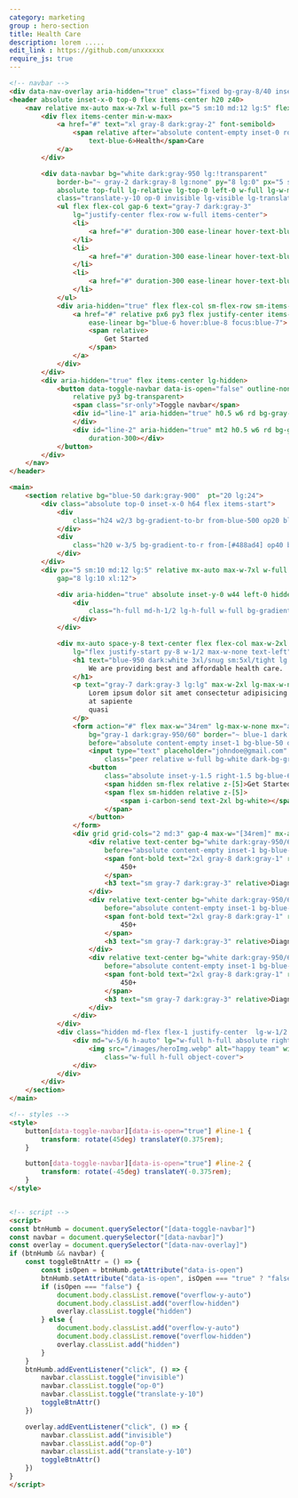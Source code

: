 ```yaml
---
category: marketing
group : hero-section
title: Health Care
description: lorem .....
edit_link : https://github.com/unxxxxxx
require_js: true
---
```



```html
<!-- navbar -->
<div data-nav-overlay aria-hidden="true" class="fixed bg-gray-8/40 inset-0 z-30 hidden lg-hidden"></div>
<header absolute inset-x-0 top-0 flex items-center h20 z40>
    <nav relative mx-auto max-w-7xl w-full px="5 sm:10 md:12 lg:5" flex gap-x-5 justify-between items-center>
        <div flex items-center min-w-max>
            <a href="#" text="xl gray-8 dark:gray-2" font-semibold>
                <span relative after="absolute content-empty inset-0 rotate-3 border border-blue-6"
                    text-blue-6>Health</span>Care
            </a>
        </div>

        <div data-navbar bg="white dark:gray-950 lg:!transparent"
            border-b="~ gray-2 dark:gray-8 lg:none" py="8 lg:0" px="5 sm:10 md:12 lg:0"
            absolute top-full lg-relative lg-top-0 left-0 w-full lg-w-max lg-flex duration-300 ease-linear gap-x-6
            class="translate-y-10 op-0 invisible lg-visible lg-translate-y-0 lg-op-100">
            <ul flex flex-col gap-6 text="gray-7 dark:gray-3"
                lg="justify-center flex-row w-full items-center">
                <li>
                    <a href="#" duration-300 ease-linear hover-text-blue-6>Home</a>
                </li>
                <li>
                    <a href="#" duration-300 ease-linear hover-text-blue-6>Portfolio</a>
                </li>
                <li>
                    <a href="#" duration-300 ease-linear hover-text-blue-6>Services</a>
                </li>
            </ul>
            <div aria-hidden="true" flex flex-col sm-flex-row sm-items-center gap-4 lg-min-w-max mt="10 lg:0">
                <a href="#" relative px6 py3 flex justify-center items-center text-white rd-3xl transition
                    ease-linear bg="blue-6 hover:blue-8 focus:blue-7">
                    <span relative>
                        Get Started
                    </span>
                </a>
            </div>
        </div>
        <div aria-hidden="true" flex items-center lg-hidden>
            <button data-toggle-navbar data-is-open="false" outline-none border-l="~ gray-3 dark:gray-5" pl3
                relative py3 bg-transparent>
                <span class="sr-only">Toggle navbar</span>
                <div id="line-1" aria-hidden="true" h0.5 w6 rd bg-gray-7 dark-bg-gray-3 transition duration-300>
                </div>
                <div id="line-2" aria-hidden="true" mt2 h0.5 w6 rd bg-gray-7 dark-bg-gray-3 transition
                    duration-300></div>
            </button>
        </div>
    </nav>
</header>

<main>
    <section relative bg="blue-50 dark:gray-900"  pt="20 lg:24">
        <div class="absolute top-0 inset-x-0 h64 flex items-start">
            <div
                class="h24 w2/3 bg-gradient-to-br from-blue-500 op20 blur-2xl dark-from-[#0c1cac] dark-invisible dark-op-40">
            </div>
            <div
                class="h20 w-3/5 bg-gradient-to-r from-[#488ad4] op40 blur-2xl dark-from-[#0c1cac] dark-op-40">
            </div>
        </div>
        <div px="5 sm:10 md:12 lg:5" relative mx-auto max-w-7xl w-full flex flex-col lg-flex-row
            gap="8 lg:10 xl:12">

            <div aria-hidden="true" absolute inset-y-0 w44 left-0 hidden dark-flex>
                <div
                    class="h-full md-h-1/2 lg-h-full w-full bg-gradient-to-tr op40 dark-blur-2xl dark-from-[#0c1cac] dark-op-20">
                </div>
            </div>

            <div mx-auto space-y-8 text-center flex flex-col max-w-2xl justify-center flex-1
                lg="flex justify-start py-8 w-1/2 max-w-none text-left">
                <h1 text="blue-950 dark:white 3xl/snug sm:5xl/tight lg:4xl/tight xl:[3.50rem]/tight" font-bold>
                    We are providing best and affordable health care.
                </h1>
                <p text="gray-7 dark:gray-3 lg:lg" max-w-2xl lg-max-w-none mx-auto>
                    Lorem ipsum dolor sit amet consectetur adipisicing elit. Dignissimos, fugit! Laborum quo maxime
                    at sapiente
                    quasi
                </p>
                <form action="#" flex max-w="34rem" lg-max-w-none mx="auto lg:0" w-full relative
                    bg="gray-1 dark:gray-950/60" border="~ blue-1 dark:gray-950/60" overflow-hidden p0.5 rd-3xl
                    before="absolute content-empty inset-1 bg-blue-50 dark:bg-gray-950 rd-[1.25rem]">
                    <input type="text" placeholder="johndoe@gmail.com"
                        class="peer relative w-full bg-white dark-bg-gray-950 px5 py3 rd-full outline-none text-gray-6 dark-text-gray-3">
                    <button
                        class="absolute inset-y-1.5 right-1.5 bg-blue-6 text-white p3 sm-px-6 flex items-center rd-full">
                        <span hidden sm-flex relative z-[5]>Get Started</span>
                        <span flex sm-hidden relative z-[5]>
                            <span i-carbon-send text-2xl bg-white></span>
                        </span>
                    </button>
                </form>
                <div grid grid-cols="2 md:3" gap-4 max-w="[34rem]" mx-auto lg-mx-0 w-full>
                    <div relative text-center bg="white dark:gray-950/60" border="~ blue-1 dark:gray-950" p5 rd-3xl
                        before="absolute content-empty inset-1 bg-blue-50 dark:bg-gray-950 rd-[1.25rem]">
                        <span font-bold text="2xl gray-8 dark:gray-1" relative>
                            450+
                        </span>
                        <h3 text="sm gray-7 dark:gray-3" relative>Diagnostic Weekly</h3>
                    </div>
                    <div relative text-center bg="white dark:gray-950/60" border="~ blue-1 dark:gray-950" p5 rd-3xl
                        before="absolute content-empty inset-1 bg-blue-50 dark:bg-gray-950 rd-[1.25rem]">
                        <span font-bold text="2xl gray-8 dark:gray-1" relative>
                            450+
                        </span>
                        <h3 text="sm gray-7 dark:gray-3" relative>Diagnostic Weekly</h3>
                    </div>
                    <div relative text-center bg="white dark:gray-950/60" border="~ blue-1 dark:gray-950" p5 rd-3xl
                        before="absolute content-empty inset-1 bg-blue-50 dark:bg-gray-950 rd-[1.25rem]">
                        <span font-bold text="2xl gray-8 dark:gray-1" relative>
                            450+
                        </span>
                        <h3 text="sm gray-7 dark:gray-3" relative>Diagnostic Weekly</h3>
                    </div>
                </div>
            </div>
            <div class="hidden md-flex flex-1 justify-center  lg-w-1/2 relative w-full max-w-3xl lg-max-w-none mx-auto">
                <div md="w-5/6 h-auto" lg="w-full h-full absolute right-0" bg-blue-1 overflow-hidden rounded-b="24px">
                    <img src="/images/heroImg.webp" alt="happy team" width="1850" height="auto"
                        class="w-full h-full object-cover">
                </div>
            </div>
        </div>
    </section>
</main>

<!-- styles -->
<style>
    button[data-toggle-navbar][data-is-open="true"] #line-1 {
        transform: rotate(45deg) translateY(0.375rem);
    }

    button[data-toggle-navbar][data-is-open="true"] #line-2 {
        transform: rotate(-45deg) translateY(-0.375rem);
    }
</style>


<!-- script -->
<script>
const btnHumb = document.querySelector("[data-toggle-navbar]")
const navbar = document.querySelector("[data-navbar]")
const overlay = document.querySelector("[data-nav-overlay]")
if (btnHumb && navbar) {
    const toggleBtnAttr = () => {
        const isOpen = btnHumb.getAttribute("data-is-open")
        btnHumb.setAttribute("data-is-open", isOpen === "true" ? "false" : "true")
        if (isOpen === "false") {
            document.body.classList.remove("overflow-y-auto")
            document.body.classList.add("overflow-hidden")
            overlay.classList.toggle("hidden")
        } else {
            document.body.classList.add("overflow-y-auto")
            document.body.classList.remove("overflow-hidden")
            overlay.classList.add("hidden")
        }
    }
    btnHumb.addEventListener("click", () => {
        navbar.classList.toggle("invisible")
        navbar.classList.toggle("op-0")
        navbar.classList.toggle("translate-y-10")
        toggleBtnAttr()
    })

    overlay.addEventListener("click", () => {
        navbar.classList.add("invisible")
        navbar.classList.add("op-0")
        navbar.classList.add("translate-y-10")
        toggleBtnAttr()
    })
}
</script>
```